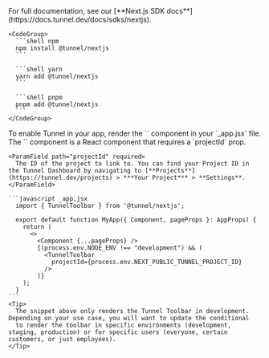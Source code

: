 <Steps>
  <Step title="Install the Tunnel Next.js SDK">
    For full documentation, see our [**Next.js SDK docs**](https://docs.tunnel.dev/docs/sdks/nextjs).

    <CodeGroup>
      ```shell npm
      npm install @tunnel/nextjs
      ```

      ```shell yarn
      yarn add @tunnel/nextjs
      ```

      ```shell pnpm
      pnpm add @tunnel/nextjs
      ```
    </CodeGroup>

  </Step>
  <Step title="Add the Tunnel Toolbar component to your app">
    To enable Tunnel in your app, render the `<TunnelToolbar />` component in your `_app.jsx` file. The `<TunnelToolbar />` component is a React component that requires a `projectId` prop.

    <ParamField path="projectId" required>
      The ID of the project to link to. You can find your Project ID in the Tunnel Dashboard by navigating to [**Projects**](https://tunnel.dev/projects) > ***Your Project*** > **Settings**.
    </ParamField>

    ```javascript _app.jsx
      import { TunnelToolbar } from '@tunnel/nextjs';

      export default function MyApp({ Component, pageProps }: AppProps) {
        return (
          <>
            <Component {...pageProps} />
            {(process.env.NODE_ENV !== "development") && (
              <TunnelToolbar
                projectId={process.env.NEXT_PUBLIC_TUNNEL_PROJECT_ID}
              />
            )}
        );
      }
    ```
    <Tip>
      The snippet above only renders the Tunnel Toolbar in development. Depending on your use case, you will want to update the conditional
      to render the toolbar in specific environments (development, staging, production) or for specific users (everyone, certain customers, or just employees).
    </Tip>

  </Step>
</Steps>
